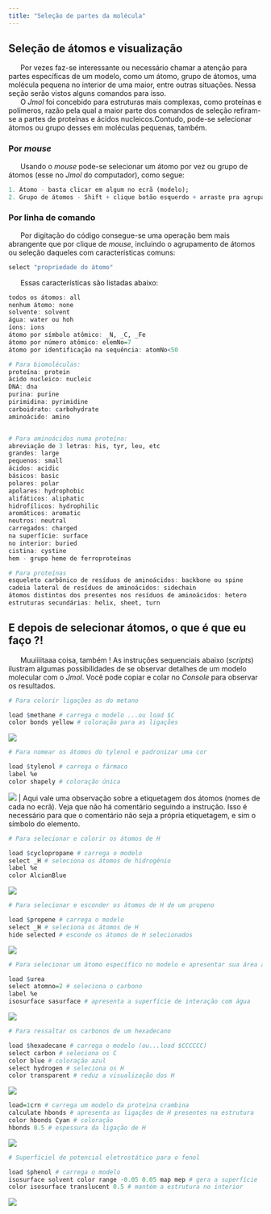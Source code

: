 ```yaml
---
title: "Seleção de partes da molécula"
---
```



## Seleção de átomos e visualização

|       Por vezes faz-se interessante ou necessário chamar a atenção para partes específicas de um modelo, como um átomo, grupo de átomos, uma molécula pequena no interior de uma maior, entre outras situações. Nessa seção serão vistos alguns comandos para isso.

|       O *Jmol* foi concebido para estruturas mais complexas, como proteínas e polímeros, razão pela qual a maior parte dos comandos de seleção refiram-se a partes de proteínas e ácidos nucleicos.Contudo, pode-se selecionar átomos ou grupo desses em moléculas pequenas, também.

### Por *mouse*

|       Usando o *mouse* pode-se selecionar um átomo por vez ou grupo de átomos (esse no *Jmol* do computador), como segue:

```r
1. Átomo - basta clicar em algum no ecrã (modelo);
2. Grupo de átomos - Shift + clique botão esquerdo + arraste pra agrupar os átomos # funciona no Jmol instalado no PC
```

### Por linha de comando

|       Por digitação do código consegue-se uma operação bem mais abrangente que por clique de *mouse*, incluindo o agrupamento de átomos ou seleção daqueles com características comuns:

```r
select "propriedade do átomo"
```

|       Essas características são listadas abaixo:

```r
todos os átomos: all 
nenhum átomo: none
solvente: solvent
água: water ou hoh
íons: ions
átomo por símbolo atômico: _N, _C, _Fe
átomo por número atômico: elemNo=7
átomo por identificação na sequência: atomNo<50

# Para biomoléculas:
proteína: protein
ácido nucleico: nucleic
DNA: dna
purina: purine
pirimidina: pyrimidine
carboidrato: carbohydrate
aminoácido: amino


# Para aminoácidos numa proteína:
abreviação de 3 letras: his, tyr, leu, etc
grandes: large
pequenos: small
ácidos: acidic
básicos: basic
polares: polar
apolares: hydrophobic
alifáticos: aliphatic
hidrofílicos: hydrophilic
aromáticos: aromatic
neutros: neutral
carregados: charged
na superfície: surface
no interior: buried
cistina: cystine
hem - grupo heme de ferroproteínas

# Para proteínas
esqueleto carbônico de resíduos de aminoácidos: backbone ou spine
cadeia lateral de resíduos de aminoácidos: sidechain
átomos distintos dos presentes nos resíduos de aminoácidos: hetero
estruturas secundárias: helix, sheet, turn
```



## E depois de selecionar átomos, o que é que eu faço ?! {#sec-selecao}

|       Muuiiiitaaa coisa, também ! As instruções sequenciais abaixo (*scripts*) ilustram algumas possibilidades de se observar detalhes de um modelo molecular com o *Jmol*. Você pode copiar e colar no *Console* para observar os resultados.

```r
# Para colorir ligações as do metano

load $methane # carrega o modelo ...ou load $C
color bonds yellow # coloração para as ligações
```

![](metano.png)

```r
# Para nomear os átomos do tylenol e padronizar uma cor

load $tylenol # carrega o fármaco
label %e 
color shapely # coloração única 
```

![](tylenol.png)
|       Aqui vale uma observação sobre a etiquetagem dos átomos (nomes de cada no ecrã). Veja que não há comentário seguindo a instrução. Isso é necessário para que o comentário não seja a própria etiquetagem, e sim o símbolo do elemento.


```r
# Para selecionar e colorir os átomos de H

load $cyclopropane # carrega o modelo
select _H # seleciona os átomos de hidrogênio
label %e
color AlcianBlue
```

![](ciclopropano.png)

```r
# Para selecionar e esconder os átomos de H de um propeno

load $propene # carrega o modelo
select _H # seleciona os átomos de H
hide selected # esconde os átomos de H selecionados
```

![](propeno.png)

```r
# Para selecionar um átomo específico no modelo e apresentar sua área acessível ao solvente (SAS)

load $urea
select atomno=2 # seleciona o carbono
label %e 
isosurface sasurface # apresenta a superfície de interação com água
```

![](urea.png)


```r
# Para ressaltar os carbonos de um hexadecano

load $hexadecane # carrega o modelo (ou...load $CCCCCC)
select carbon # seleciona os C
color blue # coloração azul
select hydrogen # seleciona os H
color transparent # reduz a visualização dos H
```

![](hexadecano.png)

```r
load=1crn # carrega um modelo da proteína crambina
calculate hbonds # apresenta as ligações de H presentes na estrutura
color hbonds Cyan # coloração
hbonds 0.5 # espessura da ligação de H
```

![](hbondsCRN.png)
```r
# Superfíciel de potencial eletrostático para o fenol

load $phenol # carrega o modelo
isosurface solvent color range -0.05 0.05 map mep # gera a superfície
color isosurface translucent 0.5 # mantém a estrutura no interior
```

![](fenol.png)